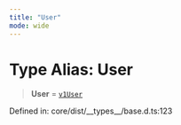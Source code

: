 ```yaml
---
title: "User"
mode: wide
---
```

  
# Type Alias: User

> **User** = [`v1User`](../../../_turnkey/sdk-types/v1User/readme)

Defined in: core/dist/\_\_types\_\_/base.d.ts:123

